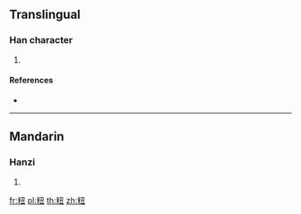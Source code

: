 {{character info/new}}
==Translingual==

===Han character===
{{Han char|rn=119|rad=米|as=04|sn=10|four=97915|canj=FDNG}}

# {{defn|Han|sort=米04}}

====References====
* {{Han ref|kx=0907.140|dkj=26870|hdz=53144.020|uh=7C88|ud=31880|bh=D34D|bd=54093}}

----

==Mandarin==

===Hanzi===
{{cmn-hanzi|pin=[[rǒu]] ([[rou3]])|wg=jou<sup>3</sup>}}

# {{defn|lang=cmn|sort=米04}}

[[fr:粈]]
[[pl:粈]]
[[th:粈]]
[[zh:粈]]
